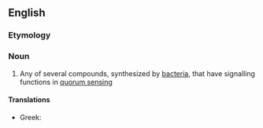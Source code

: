 ==English==

===Etymology===
{{prefix|en|auto|inducer}}

===Noun===
{{en-noun}}

# {{lb|en|biochemistry}} Any of several compounds, synthesized by [[bacteria]], that have signalling functions in [[quorum sensing]]

====Translations====
* Greek: {{t+|el|αυτεπαγωγέας|m}}